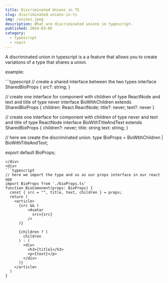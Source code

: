 ```yaml
---
title: Discriminated Unions in TS
slug: discriminated-unions-in-ts
img: /unions.jpeg
description: What are discriminated unions in typescript.
published: 2024-03-05
category: 
  - typescript
  - react
---
```


A discriminated union in typescript is a a feature that allows you to create variations of a type that shares a union. 

<Span>example: </Span>
<div>
```typescript
// create a shared interface between the two types
interface SharedBioProps {
  src?: string;
}

// create one interface for component with children of type ReactNode and text and title of type never 
interface BioWtihChildren extends SharedBioProps {
  children: React.ReactNode;
  title?: never;
  text?: never
}

// create one interface for component with children of type never and text and title of type ReactNode 
interface BioWithTitleAndText extends SharedBioProps {
  children?: never;
  title: string
  text: string;
}

// here we create the discriminated union. 
type BioProps = BioWtihChildren | BioWithTitleAndText;

export default BioProps;
```
</div>
<div>
```typescript
// here we import the type and us as our props interface in our react app
import BioProps from './bioProps.ts'
function BioComonent(props: BioProps) {
  const { src = "", title, text, children } = props;
  return (
    <article>
      {src && (
          <Avatar
            src={src}
          />
      )}

      {children ? (
        children
      ) : (
        <div>
          <h3>{title}</h3>
          <p>{text}</p>
        </div>
      )}
    </article>
  )
}
```
</div>






